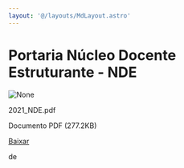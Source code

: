 ```yaml
---
layout: '@/layouts/MdLayout.astro'
---
```






Portaria Núcleo Docente Estruturante - NDE
==========================================









<Image src="https://arapiraca.ufal.br/graduacao/ciencia-da-computacao/documentos/portarias/portaria-nucleo-docente-estruturante-nde/%2b%2bplone%2b%2bufalprofile/imgs/file-icon.png" alt="None" inferSize />


 2021\_NDE.pdf  

 Documento PDF
 (277.2KB)
 

[Baixar](%40%40download/file/2021_NDE.pdf)























 de 












